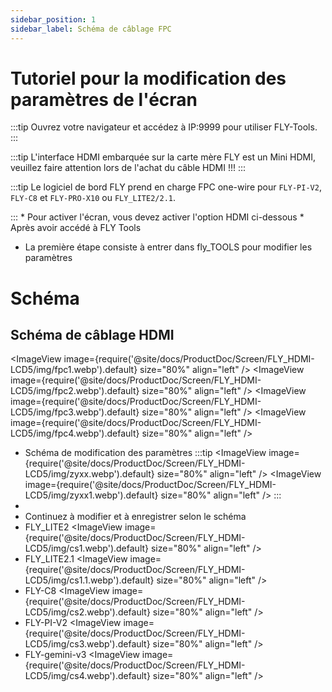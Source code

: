 ```yaml
---
sidebar_position: 1
sidebar_label: Schéma de câblage FPC
---
```


# Tutoriel pour la modification des paramètres de l'écran
:::tip
Ouvrez votre navigateur et accédez à IP:9999 pour utiliser FLY-Tools.
:::

:::tip
L'interface HDMI embarquée sur la carte mère FLY est un Mini HDMI, veuillez faire attention lors de l'achat du câble HDMI !!!
:::

:::tip
Le logiciel de bord FLY prend en charge FPC one-wire pour `FLY-PI-V2`, `FLY-C8` et `FLY-PRO-X10` ou `FLY_LITE2/2.1`.

:::
    * Pour activer l'écran, vous devez activer l'option HDMI ci-dessous
    * Après avoir accédé à FLY Tools
* La première étape consiste à entrer dans fly_TOOLS pour modifier les paramètres

# Schéma
## Schéma de câblage HDMI
<ImageView image={require('@site/docs/ProductDoc/Screen/FLY_HDMI-LCD5/img/fpc1.webp').default} size="80%" align="left" />
<ImageView image={require('@site/docs/ProductDoc/Screen/FLY_HDMI-LCD5/img/fpc2.webp').default} size="80%" align="left" />
<ImageView image={require('@site/docs/ProductDoc/Screen/FLY_HDMI-LCD5/img/fpc3.webp').default} size="80%" align="left" />
<ImageView image={require('@site/docs/ProductDoc/Screen/FLY_HDMI-LCD5/img/fpc4.webp').default} size="80%" align="left" />
* Schéma de modification des paramètres
:::tip
<ImageView image={require('@site/docs/ProductDoc/Screen/FLY_HDMI-LCD5/img/zyxx.webp').default} size="80%" align="left" />
<ImageView image={require('@site/docs/ProductDoc/Screen/FLY_HDMI-LCD5/img/zyxx1.webp').default} size="80%" align="left" />
:::
*
* Continuez à modifier et à enregistrer selon le schéma
* FLY_LITE2
<ImageView image={require('@site/docs/ProductDoc/Screen/FLY_HDMI-LCD5/img/cs1.webp').default} size="80%" align="left" />
* FLY_LITE2.1
<ImageView image={require('@site/docs/ProductDoc/Screen/FLY_HDMI-LCD5/img/cs1.1.webp').default} size="80%" align="left" />
* FLY-C8
<ImageView image={require('@site/docs/ProductDoc/Screen/FLY_HDMI-LCD5/img/cs2.webp').default} size="80%" align="left" />
* FLY-PI-V2
<ImageView image={require('@site/docs/ProductDoc/Screen/FLY_HDMI-LCD5/img/cs3.webp').default} size="80%" align="left" />
* FLY-gemini-v3
<ImageView image={require('@site/docs/ProductDoc/Screen/FLY_HDMI-LCD5/img/cs4.webp').default} size="80%" align="left" />